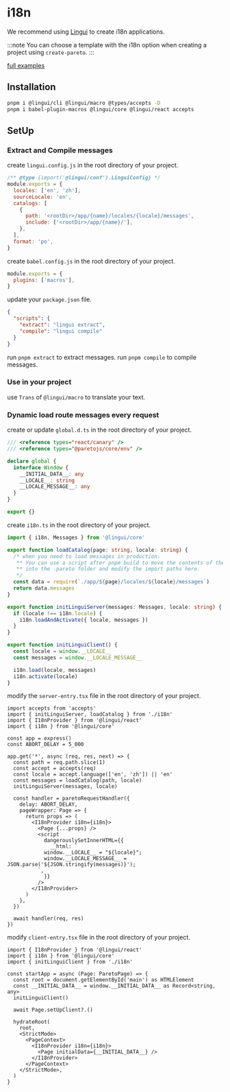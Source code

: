 # i18n

We recommend using [Lingui](https://lingui.dev/) to create i18n applications.

:::note
You can choose a template with the i18n option when creating a project using `create-pareto`.
:::

[full examples](https://github.com/childrentime/pareto/tree/main/examples/i18n)

## Installation

```bash
pnpm i @lingui/cli @lingui/macro @types/accepts -D
pnpm i babel-plugin-macros @lingui/core @lingui/react accepts
```

## SetUp

### Extract and Compile messages

create `lingui.config.js` in the root directory of your project.

```js
/** @type {import('@lingui/conf').LinguiConfig} */
module.exports = {
  locales: ['en', 'zh'],
  sourceLocale: 'en',
  catalogs: [
    {
      path: '<rootDir>/app/{name}/locales/{locale}/messages',
      include: ['<rootDir>/app/{name}/'],
    },
  ],
  format: 'po',
}
```

create `babel.config.js` in the root directory of your project.

```js
module.exports = {
  plugins: ['macros'],
}
```

update your `package.json` file.

```json
{
  "scripts": {
    "extract": "lingui extract",
    "compile": "lingui compile"
  }
}
```

run `pnpm extract` to extract messages.
run `pnpm compile` to compile messages.

### Use in your project

use `Trans` of `@lingui/macro` to translate your text.

### Dynamic load route messages every request

create or update `global.d.ts` in the root directory of your project.

```ts
/// <reference types="react/canary" />
/// <reference types="@paretojs/core/env" />

declare global {
  interface Window {
    __INITIAL_DATA__: any
    __LOCALE__: string
    __LOCALE_MESSAGE__: any
  }
}

export {}
```

create `i18n.ts` in the root directory of your project.

```ts
import { i18n, Messages } from '@lingui/core'

export function loadCatalog(page: string, locale: string) {
  /* when you need to load messages in production，
   ** You can use a script after pnpm build to move the contents of the locales folder
   ** into the .pareto folder and modify the import paths here.
   */
  const data = require(`./app/${page}/locales/${locale}/messages`)
  return data.messages
}

export function initLinguiServer(messages: Messages, locale: string) {
  if (locale !== i18n.locale) {
    i18n.loadAndActivate({ locale, messages })
  }
}

export function initLinguiClient() {
  const locale = window.__LOCALE__
  const messages = window.__LOCALE_MESSAGE__

  i18n.load(locale, messages)
  i18n.activate(locale)
}
```

modify the `server-entry.tsx` file in the root directory of your project.

```tsx
import accepts from 'accepts'
import { initLinguiServer, loadCatalog } from './i18n'
import { I18nProvider } from '@lingui/react'
import { i18n } from '@lingui/core'

const app = express()
const ABORT_DELAY = 5_000

app.get('*', async (req, res, next) => {
  const path = req.path.slice(1)
  const accept = accepts(req)
  const locale = accept.language(['en', 'zh']) || 'en'
  const messages = loadCatalog(path, locale)
  initLinguiServer(messages, locale)

  const handler = paretoRequestHandler({
    delay: ABORT_DELAY,
    pageWrapper: Page => {
      return props => (
        <I18nProvider i18n={i18n}>
          <Page {...props} />
          <script
            dangerouslySetInnerHTML={{
              __html: `
            window.__LOCALE__ = "${locale}";
            window.__LOCALE_MESSAGE__ = JSON.parse('${JSON.stringify(messages)}');
          `,
            }}
          />
        </I18nProvider>
      )
    },
  })

  await handler(req, res)
})
```

modify `client-entry.tsx` file in the root directory of your project.

```tsx
import { I18nProvider } from '@lingui/react'
import { i18n } from '@lingui/core'
import { initLinguiClient } from './i18n'

const startApp = async (Page: ParetoPage) => {
  const root = document.getElementById('main') as HTMLElement
  const __INITIAL_DATA__ = window.__INITIAL_DATA__ as Record<string, any>
  initLinguiClient()

  await Page.setUpClient?.()

  hydrateRoot(
    root,
    <StrictMode>
      <PageContext>
        <I18nProvider i18n={i18n}>
          <Page initialData={__INITIAL_DATA__} />
        </I18nProvider>
      </PageContext>
    </StrictMode>,
  )
}
```
